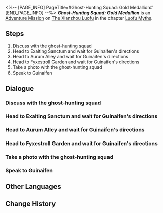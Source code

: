<%-- [PAGE_INFO]
PageTitle=#Ghost-Hunting Squad: Gold Medallion#
[END_PAGE_INFO] --%>
{{Stub|Dialogue.}}
{{Mission Infobox
|id            = 8015172
|title         = 
|image         = <!--Mission Ghost-Hunting Squad Gold Medallion.png-->
|type          = Adventure
|event_name    = 
|chapter       = Luofu Myths
|requirements  = {{subst:void|<!--Unknown: {"Type":"Manual"}-->}}
|summary       = Guinaifen has captured the moment when your account reaches a million fans.<br />You have captured this moment, which will become a cherished memory in time.
|characters    = Trailblazer
|startLocation = [[The Xianzhou Luofu]] - [[Fyxestroll Garden]]
|world         = The Xianzhou Luofu
|area          = Fyxestroll Garden
|prev          = 
|next          = 
|rewards       = Luofu Sports Illustrated — Special Edition for Luka's Final*1; Adventure Log*3; Condensed Aether*3; "Nesting Avians"*1 { text = "Nesting Avians" }; Credit*5,000
}}
'''''Ghost-Hunting Squad: Gold Medallion''''' is an [[Adventure Mission]] on [[The Xianzhou Luofu]] in the chapter [[Luofu Myths]].

==Steps==
# Discuss with the ghost-hunting squad
# Head to Exalting Sanctum and wait for Guinaifen's directions
# Head to Aurum Alley and wait for Guinaifen's directions
# Head to Fyxestroll Garden and wait for Guinaifen's directions
# Take a photo with the ghost-hunting squad
# Speak to Guinaifen

<!--
==Gameplay Notes==

--><!--
==Trial Character==

-->
==Dialogue==
{{Stub Dialogue}}

===Discuss with the ghost-hunting squad===
{{Mission Description|type=adventure|location=Fyxestroll Garden|Guinaifen seems to have something she wants to discuss with the ghost-hunting squad...<br />Listen to her and find out what new incident has gone down.}}
{{Dialogue Start}}
:{{tx}}
{{Dialogue End}}

===Head to Exalting Sanctum and wait for Guinaifen's directions===
{{Mission Description|type=adventure|location=Exalting Sanctum|update|Guinaifen isn't spilling all the beans and says she'll tell you the good stuff in Exalting Sanctum.<br />However, you figured everything out just by looking at the fan numbers. Please don't spoil her small surprise before you meet her in Exalting Sanctum.}}
{{Dialogue Start}}
:{{tx}}
{{Dialogue End}}

===Head to Aurum Alley and wait for Guinaifen's directions===
{{Mission Description|type=adventure|location=Aurum Alley|update|Guinaifen has some popularity in Aurum Alley since she had done restaurant-visit videos there.<br />That place is special for her. Is it special for you as well? Head there first.}}
{{Dialogue Start}}
:{{tx}}
{{Dialogue End}}

===Head to Fyxestroll Garden and wait for Guinaifen's directions===
{{Mission Description|type=adventure|location=Fyxestroll Garden|update|When Guinaifen visited the haunted Fyxestroll Garden, she ended up by chance to be charged with running Ghostly Grove. You know the rest.<br />Fyxestroll Garden is also a special place for her. Go with her according to her plans.}}
{{Dialogue Start}}
:{{tx}}
{{Dialogue End}}

===Take a photo with the ghost-hunting squad===
{{Mission Description|type=adventure|location=Fyxestroll Garden|update|Guinaifen wishes to keep this significant moment.<br />No other words are needed. Go and take a photo of this moment.}}
{{Dialogue Start}}
:{{tx}}
{{Dialogue End}}

===Speak to Guinaifen===
{{Mission Description|type=adventure|location=Fyxestroll Garden|update|It seems Guinaifen still has something to say to you.<br />You've edited plenty of LilGuiGuinevere posts and this will be no exception. Go and chat with Guinaifen.}}
{{Dialogue Start}}
:{{tx}}
{{Dialogue End}}

==Other Languages==
{{Other Languages
|en   = Ghost-Hunting Squad: Gold Medallion
|zhs  = 捉鬼小队•金色奖牌
|zht  = 捉鬼小隊•金色獎牌
|ja   = 怪異退治隊・金メダル
|ko   = 요괴 퇴치팀•골드 메달
|es   = Brigada cazafantasmas: placa de oro
|fr   = Brigade de chasse aux fantômes&nbsp;: Trophée or
|ru   = Охотники за привидениями: Золотая медаль
|th   = หน่วยล่าท้าผี: โล่ทอง
|vi   = Biệt Đội Bắt Ma - Huy Hiệu Vàng
|de   = Geisterjägertrupp: Goldene Plakette
|id   = Tim Pemburu Hantu: Plakat Emas
|pt   = Esquadrão Caça-Fantasmas: Medalhão Dourado
}}

==Change History==
{{Change History|1.5}}
